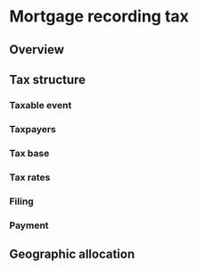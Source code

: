 # Mortgage recording tax

## Overview

## Tax structure

### Taxable event

### Taxpayers

### Tax base

### Tax rates

### Filing

### Payment

## Geographic allocation
